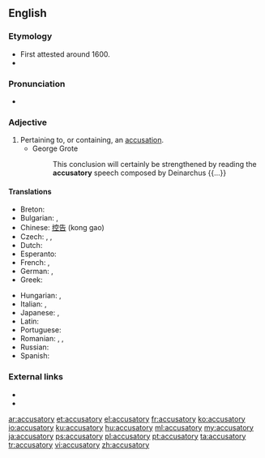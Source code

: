 ==English==

===Etymology===
* First attested around 1600.
* {{suffix|accuse|atory|lang=en}}

===Pronunciation===
* {{a|US}} {{IPA|/ə.ˈkju.zə.ˌtɔɹ.i/|lang=en}}

===Adjective===
{{en-adj}}

# Pertaining to, or containing, an [[accusation]].
#* George Grote
#*: This conclusion will certainly be strengthened by reading the '''accusatory''' speech composed by Deinarchus {{...}}

====Translations====
{{trans-top|pertaining to, or containing, an accusation}}
* Breton: {{t|br|tamallus}}
* Bulgarian: {{t+|bg|обвинителен|m}}, {{t+|bg|обвиняващ}}
* Chinese: [[控告]] (kong gao)
* Czech: {{t|cs|žalující}}, {{t|cs|obviňující}}, {{t|cs|vyčítavý}}
* Dutch: {{t+|nl|beschuldigend}}
* Esperanto: {{t|eo|kulpiga}}
* French: {{t+|fr|accusateur|m}}, {{t|fr|accusateuse|f}}
* German: {{t|de|anklagend}}, {{t|de|anklägerisch}}
* Greek: {{t+|el|κατηγορητικός}}
{{trans-mid}}
* Hungarian: {{t+|hu|vádló}}, {{t|hu|vádoló}}
* Italian: {{t|it|accusatorio|m}}, {{t|it|accusatoria|f}}
* Japanese: {{t+|ja|非難|alt=非難の|tr=ひなんの, hinan no}}, {{t|ja|批難|alt=批難の|tr=ひなんの, hinan no}}
* Latin: {{t|la|accusatorius}}
* Portuguese: {{t|pt|acusatório}}
* Romanian: {{t|ro|acuzatoriu|m}}, {{t|ro|acuzatorie|f}}, {{t|ro|acuzatorii|p}}
* Russian: {{t+|ru|обвинительный|sc=Cyrl|tr=obvinítel'nyj}}
* Spanish: {{t+|es|acusatorio}}
{{trans-bottom}}

===External links===
* {{R:OneLook}}
* {{R:Webster 1913}}

[[ar:accusatory]]
[[et:accusatory]]
[[el:accusatory]]
[[fr:accusatory]]
[[ko:accusatory]]
[[io:accusatory]]
[[ku:accusatory]]
[[hu:accusatory]]
[[ml:accusatory]]
[[my:accusatory]]
[[ja:accusatory]]
[[ps:accusatory]]
[[pl:accusatory]]
[[pt:accusatory]]
[[ta:accusatory]]
[[tr:accusatory]]
[[vi:accusatory]]
[[zh:accusatory]]